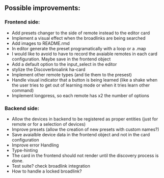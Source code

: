 ## Possible improvements:

### Frontend side:
 - Add presets changer to the side of remote instead to the editor card
 - Implement a visual effect when the broadlinks are being searched
 - Add images to README.rmd
 - In editor generate the preset programatically with a loop or a .map
 - I would like to avoid to have to record the avaiable remotes in each card configuration. Maybe save in the frontend object
 - Add a default option to the input_select in the editor
 - stylize the Discoverbroalink ha-card
 - Implement other remote types (and tie them to the presest)
 - Handle visual indicator that a button is being learned (like a shake when the user tries to get out of learning mode or when it tries learn other command)
 - Implement longpress, so each remote has x2 the number of options


### Backend side:
 - Allow the devices in backend to be registered as proper entities (just for remote or for a selection of devices)
 - Improve presets (allow the creation of new presets with custom names?)
 - Save avaialble device data in the frontend object and not in the card configuration
 - Improve error Handling
 - Type-hinting
 - The card in the frontend should not render until the discovery process is done.
 - Test suite? check broadlink integration
 - How to handle a locked broadlink?